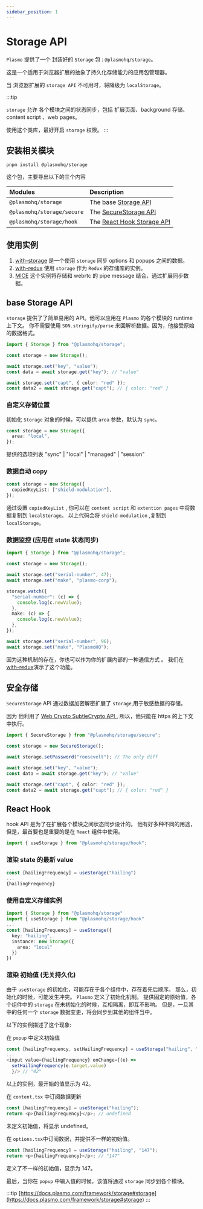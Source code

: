 ```yaml
---
sidebar_position: 1
---
```


# Storage API

`Plasmo` 提供了一个 封装好的 `Storage` 包 : `@plasmohq/storage`。

这是一个适用于浏览器扩展的抽象了持久化存储能力的应用包管理器。

当 浏览器扩展的 `storage API` 不可用时，将降级为 `localStorage`。

:::tip

`storage` 允许 各个模块之间的状态同步，包括 扩展页面、background 存储、content script 、web pages。

使用这个类库，最好开启 `storage` 权限。
:::

## 安装相关模块

```shell
pnpm install @plasmohq/storage
```

这个包，主要导出以下的三个内容

| Modules                    | Description                                   |
| :------------------------- | :-------------------------------------------- |
| `@plasmohq/storage`        | The base [Storage API](#storage)              |
| `@plasmohq/storage/secure` | The [SecureStorage API](#secure-storage)      |
| `@plasmohq/storage/hook`   | The [React Hook Storage API](#react-hook-api) |

## 使用实例

1. [with-storage](https://github.com/PlasmoHQ/examples/tree/main/with-storage) 是一个使用 `storage` 同步 options 和 popups 之间的数据。
2. [with-redux](https://github.com/PlasmoHQ/examples/tree/main/with-redux) 使用 `storage` 作为 `Redux` 的存储库的实例。
3. [MICE](https://github.com/PlasmoHQ/mice) 这个实例将存储和 webrtc 的 pipe message 结合，通过扩展同步数据。

## base Storage API

`storage` 提供了了简单易用的 API。他可以应用在 `Plasmo` 的各个模块的 runtime 上下文。
你不需要使用 `SON.stringify/parse` 来回解析数据。因为，他接受原始的数据格式。

```typescript
import { Storage } from "@plasmohq/storage";

const storage = new Storage();

await storage.set("key", "value");
const data = await storage.get("key"); // "value"

await storage.set("capt", { color: "red" });
const data2 = await storage.get("capt"); // { color: "red" }
```

### 自定义存储位置

初始化 `Storage` 对象的时候，可以提供 `area` 参数，默认为 `sync`。

```typescript
const storage = new Storage({
  area: "local",
});
```

提供的选项列表 "sync" | "local" | "managed" | "session"

### 数据自动 copy

```typescript
const storage = new Storage({
  copiedKeyList: ["shield-modulation"],
});
```

通过设置 `copiedKeyList` , 你可以在 `content script` 和 `extention pages` 中将数据复制到 `localStorage`。
以上代码会将 `shield-modulation` ,复制到 `localStorage`。

### 数据监控 (应用在 state 状态同步)

```typescript title=background.ts
import { Storage } from "@plasmohq/storage";

const storage = new Storage();

await storage.set("serial-number", 47);
await storage.set("make", "plasmo-corp");

storage.watch({
  "serial-number": (c) => {
    console.log(c.newValue);
  },
  make: (c) => {
    console.log(c.newValue);
  },
});

await storage.set("serial-number", 96);
await storage.set("make", "PlasmoHQ");
```

因为这种机制的存在，你也可以作为你的扩展内部的一种通信方式 。
我们在 [with-redux](https://github.com/PlasmoHQ/examples/tree/main/with-redux)演示了这个功能。

## 安全存储

`SecureStorage` API 通过数据加密解密扩展了 `storage`,用于敏感数据的存储。

因为 他利用了 [Web Crypto SubtleCrypto API ](https://developer.mozilla.org/en-US/docs/Web/API/SubtleCrypto) , 所以，他只能在 https 的上下文中执行。

```typescript
import { SecureStorage } from "@plasmohq/storage/secure";

const storage = new SecureStorage();

await storage.setPassword("roosevelt"); // The only diff

await storage.set("key", "value");
const data = await storage.get("key"); // "value"

await storage.set("capt", { color: "red" });
const data2 = await storage.get("capt"); // { color: "red" }
```

## React Hook

hook API 是为了在扩展各个模块之间状态同步设计的。
他有好多种不同的用途，但是，最首要也是重要的是在 `React` 组件中使用。

```typescript
import { useStorage } from "@plasmohq/storage/hook";
```

### 渲染 state 的最新 value

```typescript
const [hailingFrequency] = useStorage("hailing")
...
{hailingFrequency}
```

### 使用自定义存储实例

```typescript
import { Storage } from "@plasmohq/storage"
import { useStorage } from "@plasmohq/storage/hook"
...
const [hailingFrequency] = useStorage({
  key: "hailing",
  instance: new Storage({
    area: "local"
  })
})
```

### 渲染 初始值 (无关持久化)

由于 `useStorage` 的初始化，可能存在于各个组件中，存在着先后顺序。
那么，初始化的时候，可能发生冲突。 `Plasmo` 定义了初始化机制。
提供固定的原始值，各个组件中的 `storage` 在未初始化的时候，互相隔离，即互不影响。
但是，一旦其中的任何一个 `storage` 数据变更，将会同步到其他的组件当中。

以下的实例描述了这个现象:

在 `popup` 中定义初始值

```typescript title=popup.tsx
const [hailingFrequency, setHailingFrequency] = useStorage("hailing", "42")
...
<input value={hailingFrequency} onChange={(e) =>
  setHailingFrequency(e.target.value)
  }/> // "42"
```

以上的实例，最开始的值显示为 42。

在 `content.tsx` 中订阅数据更新

```typescript title=content.tsx
const [hailingFrequency] = useStorage("hailing");
return <p>{hailingFrequency}</p>; // undefined
```

未定义初始值，将显示 undefined。

在 `options.tsx`中订阅数据，并提供不一样的初始值。

```typescript title=options.tsx
const [hailingFrequency] = useStorage("hailing", "147");
return <p>{hailingFrequency}</p>; // "147"
```

定义了不一样的初始值，显示为 147。

最后，当你在 `popup` 中输入值的时候，该值将通过 `storage` 同步到各个模块。

:::tip
[https://docs.plasmo.com/framework/storage#storage](https://docs.plasmo.com/framework/storage#storage)
:::
